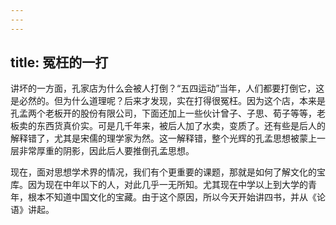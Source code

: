 ```yaml
---
---
---
```

title: 冤枉的一打
---




讲坏的一方面，孔家店为什么会被人打倒？“五四运动”当年，人们都要打倒它，这是必然的。但为什么道理呢？后来才发现，实在打得很冤枉。因为这个店，本来是孔孟两个老板开的股份有限公司，下面还加上一些伙计曾子、子思、荀子等等，老板卖的东西货真价实。可是几千年来，被后人加了水卖，变质了。还有些是后人的解释错了，尤其是宋儒的理学家为然。这一解释错，整个光辉的孔孟思想被蒙上一层非常厚重的阴影，因此后人要推倒孔孟思想。

现在，面对思想学术界的情况，我们有个更重要的课题，那就是如何了解文化的宝库。因为现在中年以下的人，对此几乎一无所知。尤其现在中学以上到大学的青年，根本不知道中国文化的宝藏。由于这个原因，所以今天开始讲四书，并从《论语》讲起。